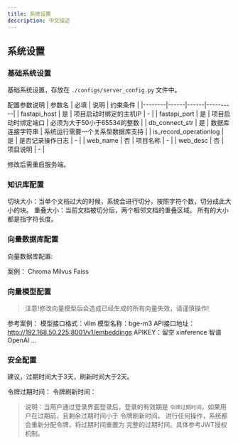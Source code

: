 ```yaml
---
title: 系统设置
description: 中文描述
---
```



## 系统设置

### 基础系统设置
基础系统设置，存放在 `./configs/server_config.py` 文件中。

配置参数说明
| 参数名 | 必填 | 说明 | 约束条件 |
|--------|------|------|----------|
| fastapi_host | 是 | 项目启动时绑定的主机IP | - |
| fastapi_port | 是 | 项目启动时绑定端口 | 必须为大于50小于65534的整数 |
| db_connect_str | 是 | 数据库连接字符串 | 系统运行需要一个关系型数据库支持 |
| is_record_operationlog | 是 | 是否记录操作日志 | - |
| web_name | 否 | 项目名称 | - |
| web_desc | 否 | 项目说明 | - |

修改后需重启服务端。

### 知识库配置
切块大小：当单个文档过大的时候，系统会进行切分，按照字符个数，切分成此大小的块。
重叠大小：当前文档被切分后，两个相邻文档的重叠区域。
所有的大小都是指字符长度。
### 向量数据库配置
向量数据库配置:

案例：
Chroma
Milvus
Faiss

### 向量模型配置 
> 注意!修改向量模型后会造成已经生成的所有向量失效，请谨慎操作!

参考案例：
<Cards>
<Card title="设置vllm向量">
模型接口格式：vllm
模型名称：bge-m3
API接口地址：http://192.168.50.225:8001/v1/embeddings
APIKEY：留空
</Card>
</Cards>
xinference
智谱
OpenAI
...

### 安全配置
建议，过期时间大于3天，刷新时间大于2天。

令牌过期时间：
令牌刷新时间：
> 说明：当用户通过登录界面登录后，登录的有效期是 `令牌过期时间`，如果用户在过期前，且剩余过期时间小于 令牌刷新时间，
进行任何操作，系统都会重新分配令牌，将过期时间重置为 完整的过期时间。具体参考JWT授权机制。

